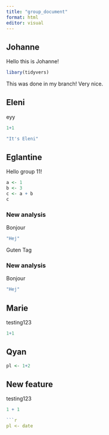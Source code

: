 ```yaml
---
title: "group_document"
format: html
editor: visual
---
```


## Johanne

Hello this is Johanne!

```r
libary(tidyvers)
```

This was done in my branch! Very nice.

## Eleni

eyy

```r
1+1
```

```r
"It's Eleni"
```

## Eglantine

Hello group 11!

```r
a <- 1
b <- 3
c <- a + b
c
```

### New analysis

Bonjour

```r
"Hej"
```


Guten Tag

### New analysis

Bonjour

```r
"Hej"
```


## Marie

testing123

```r
1+1

```

## Qyan

```r
pl <- 1+2
```


## New feature

testing123

```r
1 + 1

```r
pl <- date

```
